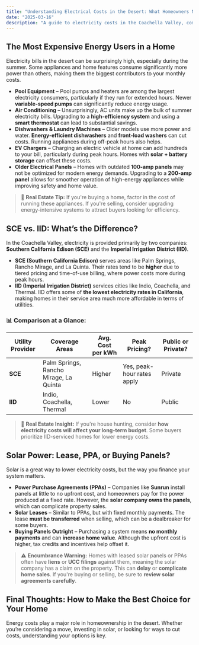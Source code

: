 ```yaml
---
title: "Understanding Electrical Costs in the Desert: What Homeowners Need to Know"
date: "2025-03-16"
description: "A guide to electricity costs in the Coachella Valley, comparing SCE and IID, exploring solar options, and identifying the most energy-intensive home appliances."
---
```



## The Most Expensive Energy Users in a Home

Electricity bills in the desert can be surprisingly high, especially during the summer. Some appliances and home features consume significantly more power than others, making them the biggest contributors to your monthly costs.

- **Pool Equipment** – Pool pumps and heaters are among the largest electricity consumers, particularly if they run for extended hours. Newer **variable-speed pumps** can significantly reduce energy usage.
- **Air Conditioning** – Unsurprisingly, AC units make up the bulk of summer electricity bills. Upgrading to a **high-efficiency system** and using a **smart thermostat** can lead to substantial savings.
- **Dishwashers & Laundry Machines** – Older models use more power and water. **Energy-efficient dishwashers** and **front-load washers** can cut costs. Running appliances during off-peak hours also helps.
- **EV Chargers** – Charging an electric vehicle at home can add hundreds to your bill, particularly during peak hours. Homes with **solar + battery storage** can offset these costs.
- **Older Electrical Panels** – Homes with outdated **100-amp panels** may not be optimized for modern energy demands. Upgrading to a **200-amp panel** allows for smoother operation of high-energy appliances while improving safety and home value.

> 🏡 **Real Estate Tip:** If you're buying a home, factor in the cost of running these appliances. If you're selling, consider upgrading energy-intensive systems to attract buyers looking for efficiency.

## SCE vs. IID: What’s the Difference?

In the Coachella Valley, electricity is provided primarily by two companies: **Southern California Edison (SCE)** and the **Imperial Irrigation District (IID)**.

- **SCE (Southern California Edison)** serves areas like Palm Springs, Rancho Mirage, and La Quinta. Their rates tend to be **higher** due to tiered pricing and time-of-use billing, where power costs more during peak hours.
- **IID (Imperial Irrigation District)** services cities like Indio, Coachella, and Thermal. IID offers some of **the lowest electricity rates in California**, making homes in their service area much more affordable in terms of utilities.

### 📊 Comparison at a Glance:

| Utility Provider | Coverage Areas | Avg. Cost per kWh | Peak Pricing? | Public or Private? |
|-----------------|---------------|----------------|--------------|----------------|
| **SCE** | Palm Springs, Rancho Mirage, La Quinta | Higher | Yes, peak-hour rates apply | Private |
| **IID** | Indio, Coachella, Thermal | Lower | No | Public |

> 🏡 **Real Estate Insight:** If you're house hunting, consider **how electricity costs will affect your long-term budget**. Some buyers prioritize IID-serviced homes for lower energy costs.

## Solar Power: Lease, PPA, or Buying Panels?

Solar is a great way to lower electricity costs, but the way you finance your system matters.

- **Power Purchase Agreements (PPAs)** – Companies like **Sunrun** install panels at little to no upfront cost, and homeowners pay for the power produced at a fixed rate. However, the **solar company owns the panels**, which can complicate property sales.
- **Solar Leases** – Similar to PPAs, but with fixed monthly payments. The lease **must be transferred** when selling, which can be a dealbreaker for some buyers.
- **Buying Panels Outright** – Purchasing a system means **no monthly payments** and can **increase home value**. Although the upfront cost is higher, tax credits and incentives help offset it.

> ⚠️ **Encumbrance Warning:** Homes with leased solar panels or PPAs often have **liens** or **UCC filings** against them, meaning the solar company has a claim on the property. This can **delay** or **complicate home sales**. If you're buying or selling, be sure to **review solar agreements carefully**.

## Final Thoughts: How to Make the Best Choice for Your Home

Energy costs play a major role in homeownership in the desert. Whether you’re considering a move, investing in solar, or looking for ways to cut costs, understanding your options is key.

<CallToAction text="Need expert advice on homes and energy costs in the Coachella Valley? Contact me today for personalized guidance!" />
